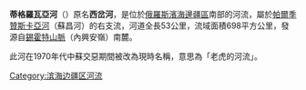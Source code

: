{{expand|time=2013-09-21T12:47:03+00:00}}
{{unreferenced|time=2013-09-21T12:47:03+00:00}}
'''蒂格羅瓦亞河'''（{{lang-rus|Тигровая|Tigrovaya}}）原名'''西岔河'''，是位於[[俄羅斯|俄羅斯]][[濱海邊疆區|濱海邊疆區]]南部的河流，屬於[[帕爾季贊斯卡亞河|帕爾季贊斯卡亞河]]（蘇昌河）的右支流，河道全長53公里，流域面積698平方公里，發源自[[錫霍特山脈|錫霍特山脈]]（內興安嶺）南麓。

此河在1970年代中蘇交惡期間被改為現時名稱，意思為「老虎的河流」。

{{Russia-geo-stub}}
[[Category:滨海边疆区河流|Category:滨海边疆区河流]]